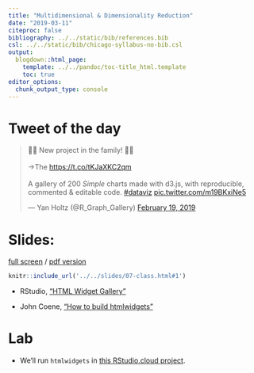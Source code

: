 ```yaml
---
title: "Multidimensional & Dimensionality Reduction"
date: "2019-03-11"
citeproc: false
bibliography: ../../static/bib/references.bib
csl: ../../static/bib/chicago-syllabus-no-bib.csl
output:
  blogdown::html_page:
    template: ../../pandoc/toc-title_html.template
    toc: true
editor_options: 
  chunk_output_type: console
---
```


# Tweet of the day

<blockquote class="twitter-tweet" data-lang="en"><p lang="en" dir="ltr">🍾🍾 New project in the family! 🍾🍾<br><br>-&gt;The <a href="https://t.co/tKJaXKC2qm">https://t.co/tKJaXKC2qm</a><br><br>A gallery of 200  _Simple_ charts made with d3.js, with reproducible, commented &amp; editable code. <a href="https://twitter.com/hashtag/dataviz?src=hash&amp;ref_src=twsrc%5Etfw">#dataviz</a> <a href="https://t.co/m19BKxiNe5">pic.twitter.com/m19BKxiNe5</a></p>&mdash; Yan Holtz (@R_Graph_Gallery) <a href="https://twitter.com/R_Graph_Gallery/status/1097793810715869185?ref_src=twsrc%5Etfw">February 19, 2019</a></blockquote>
<script async src="https://platform.twitter.com/widgets.js" charset="utf-8"></script>


# Slides:

[full screen](../../slides/07-class.html#1) / [pdf version](https://github.com/wesslen/dsba5122-spring2019/raw/master/public/files/dsba5122-spring2019-07-class.pdf)

```r
knitr::include_url('../../slides/07-class.html#1')
```

- <i class="fas fa-external-link-square-alt"></i> RStudio, ["HTML Widget Gallery"](http://gallery.htmlwidgets.org/)

- <i class="fas fa-external-link-square-alt"></i> John Coene, ["How to build htmlwidgets"](https://john-coene.com/post/how-to-build-htmlwidgets/)

# Lab

- We'll run `htmlwidgets` in [this RStudio.cloud project](https://rstudio.cloud/spaces/7976/project/259799).
